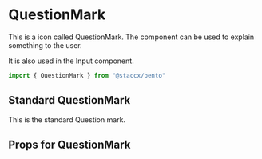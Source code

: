 
<Meta title="components/Icons/QuestionMark" component={QuestionMark}/>


# QuestionMark
This is a icon called QuestionMark. The component can be used to explain something to the user.

It is also used in the Input component.


```javascript
import { QuestionMark } from "@staccx/bento"
```

## Standard QuestionMark
This is the standard Question mark.

<Preview>
  <Story name="Standard">
   <QuestionMark/>
  </Story>
</Preview>


## Props for QuestionMark
<Props of={QuestionMark} />
